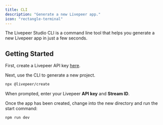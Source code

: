 ```yaml
---
title: CLI
description: "Generate a new Livepeer app."
icon: "rectangle-terminal"
---
```


The Livepeer Studio CLI is a command line tool that helps you generate a new Livepeer app in just a few seconds.

## Getting Started

First, create a Livepeer API key [here](https://livepeer.studio/dashboard/developers/api-keys).

Next, use the CLI to generate a new project.

```sh
npx @livepeer/create
```

When prompted, enter your Livepeer __API key__ and __Stream ID__.

Once the app has been created, change into the new directory and run the start command:

```sh
npm run dev
```